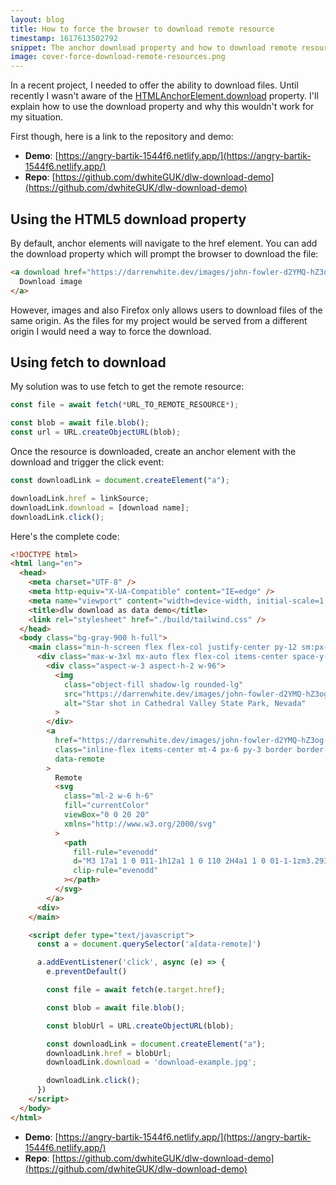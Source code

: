 ```yaml
---
layout: blog
title: How to force the browser to download remote resource
timestamp: 1617613502792
snippet: The anchor download property and how to download remote resources
image: cover-force-download-remote-resources.png
---
```


In a recent project, I needed to offer the ability to download files. Until recently I wasn't aware of the [HTMLAnchorElement.download](https://developer.mozilla.org/en-US/docs/Web/API/HTMLAnchorElement/download) property. I'll explain how to use the download property and why this wouldn't work for my situation. 

First though, here is a link to the repository and demo:

- **Demo**: [https://angry-bartik-1544f6.netlify.app/](https://angry-bartik-1544f6.netlify.app/)
- **Repo**: [https://github.com/dwhiteGUK/dlw-download-demo](https://github.com/dwhiteGUK/dlw-download-demo)

## Using  the HTML5 download property

By default, anchor elements will navigate to the href element. You can add the download property which will prompt the browser to download the file:

```html
<a download href="https://darrenwhite.dev/images/john-fowler-d2YMQ-hZ3og-unsplash.jpg">
  Download image
</a>
```

However, images and also Firefox only allows users to download files of the same origin. As the files for my project would be served from a different origin I would need a way to force the download.

## Using fetch to download

My solution was to use fetch to get the remote resource: 

```jsx
const file = await fetch(*URL_TO_REMOTE_RESOURCE*);

const blob = await file.blob();
const url = URL.createObjectURL(blob);
```

Once the resource is downloaded, create an anchor element with the download and trigger the click event:

```jsx
const downloadLink = document.createElement("a");

downloadLink.href = linkSource;
downloadLink.download = [download name];
downloadLink.click();
```

Here's the complete code:

```html
<!DOCTYPE html>
<html lang="en">
  <head>
    <meta charset="UTF-8" />
    <meta http-equiv="X-UA-Compatible" content="IE=edge" />
    <meta name="viewport" content="width=device-width, initial-scale=1.0" />
    <title>dlw download as data demo</title>
    <link rel="stylesheet" href="./build/tailwind.css" />
  </head>
  <body class="bg-gray-900 h-full">
    <main class="min-h-screen flex flex-col justify-center py-12 sm:px-6 lg:px-8">
      <div class="max-w-3xl mx-auto flex flex-col items-center space-y-2">
        <div class="aspect-w-3 aspect-h-2 w-96">
          <img 
            class="object-fill shadow-lg rounded-lg"
            src="https://darrenwhite.dev/images/john-fowler-d2YMQ-hZ3og-unsplash.jpg"
            alt="Star shot in Cathedral Valley State Park, Nevada"
          >
        </div>
        <a
          href="https://darrenwhite.dev/images/john-fowler-d2YMQ-hZ3og-unsplash.jpg"
          class="inline-flex items-center mt-4 px-6 py-3 border border-transparent shadow-sm text-base font-medium rounded-md text-white bg-pink-600 hover:bg-pink-700 focus:outline-none focus:ring-2 focus:ring-offset-2 focus:ring-pink-500"
          data-remote
        >
          Remote
          <svg
            class="ml-2 w-6 h-6"
            fill="currentColor"
            viewBox="0 0 20 20"
            xmlns="http://www.w3.org/2000/svg"
          >
            <path
              fill-rule="evenodd"
              d="M3 17a1 1 0 011-1h12a1 1 0 110 2H4a1 1 0 01-1-1zm3.293-7.707a1 1 0 011.414 0L9 10.586V3a1 1 0 112 0v7.586l1.293-1.293a1 1 0 111.414 1.414l-3 3a1 1 0 01-1.414 0l-3-3a1 1 0 010-1.414z"
              clip-rule="evenodd"
            ></path>
          </svg>
        </a>
      <div>
    </main>

    <script defer type="text/javascript">
      const a = document.querySelector('a[data-remote]')

      a.addEventListener('click', async (e) => {
        e.preventDefault()

        const file = await fetch(e.target.href);

        const blob = await file.blob();

        const blobUrl = URL.createObjectURL(blob);

        const downloadLink = document.createElement("a");
        downloadLink.href = blobUrl;
        downloadLink.download = 'download-example.jpg';

        downloadLink.click();
      })
    </script>
  </body>
</html>
```

- **Demo**: [https://angry-bartik-1544f6.netlify.app/](https://angry-bartik-1544f6.netlify.app/)
- **Repo**: [https://github.com/dwhiteGUK/dlw-download-demo](https://github.com/dwhiteGUK/dlw-download-demo)